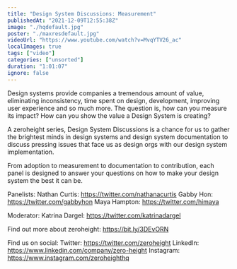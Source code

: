 ```yaml
---
title: "Design System Discussions: Measurement"
publishedAt: "2021-12-09T12:55:38Z"
image: "./hqdefault.jpg"
poster: "./maxresdefault.jpg"
videoUrl: "https://www.youtube.com/watch?v=MvqYTV26_ac"
localImages: true
tags: ["video"]
categories: ["unsorted"]
duration: "1:01:07"
ignore: false
---
```

Design systems provide companies a tremendous amount of value, eliminating inconsistency, time spent on design, development, improving user experience and so much more. The question is, how can you measure its impact? How can you show the value a Design System is creating?

A zeroheight series, Design System Discussions is a chance for us to gather the brightest minds in design systems and design system documentation to discuss pressing issues that face us as design orgs with our design system implementation.

From adoption to measurement to documentation to contribution, each panel is designed to answer your questions on how to make your design system the best it can be.

Panelists: 
Nathan Curtis: https://twitter.com/nathanacurtis
Gabby Hon: https://twitter.com/gabbyhon
Maya Hampton: https://twitter.com/himaya 

Moderator: 
Katrina Dargel: https://twitter.com/katrinadargel

Find out more about zeroheight: https://bit.ly/3DEvORN

Find us on social:
Twitter: https://twitter.com/zeroheight
LinkedIn: https://www.linkedin.com/company/zero-height
Instagram: https://www.instagram.com/zeroheighthq
